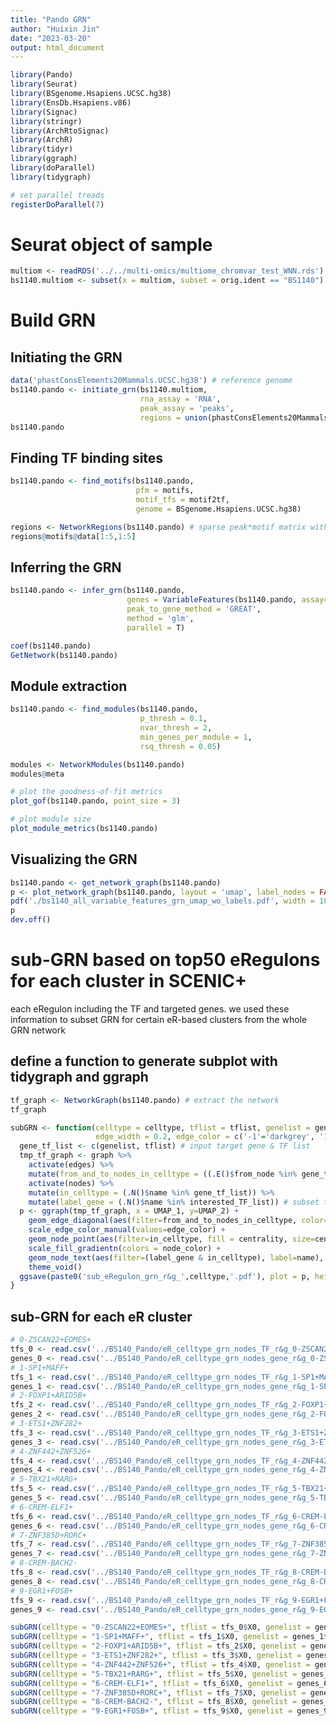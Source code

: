 ```yaml
---
title: "Pando GRN"
author: "Huixin Jin"
date: "2023-03-20"
output: html_document
---
```


```r
library(Pando)
library(Seurat)
library(BSgenome.Hsapiens.UCSC.hg38)
library(EnsDb.Hsapiens.v86)
library(Signac)
library(stringr)
library(ArchRtoSignac)
library(ArchR)
library(tidyr)
library(ggraph)
library(doParallel)
library(tidygraph)
```

```r
# set parallel treads
registerDoParallel(7)
```

# Seurat object of sample
```r
multiom <- readRDS('../../multi-omics/multiome_chromvar_test_WNN.rds')
bs1140.multiom <- subset(x = multiom, subset = orig.ident == "BS1140")
```

# Build GRN
## Initiating the GRN
```r
data('phastConsElements20Mammals.UCSC.hg38') # reference genome
bs1140.pando <- initiate_grn(bs1140.multiom,
                             rna_assay = 'RNA',
                             peak_assay = 'peaks',
                             regions = union(phastConsElements20Mammals.UCSC.hg38, SCREEN.ccRE.UCSC.hg38)) # preselect some regions
bs1140.pando
```

## Finding TF binding sites
```r
bs1140.pando <- find_motifs(bs1140.pando,
                            pfm = motifs,
                            motif_tfs = motif2tf,
                            genome = BSgenome.Hsapiens.UCSC.hg38)

regions <- NetworkRegions(bs1140.pando) # sparse peak*motif matrix with the matches and some other info
regions@motifs@data[1:5,1:5]
```

## Inferring the GRN
```r
bs1140.pando <- infer_grn(bs1140.pando,
                          genes = VariableFeatures(bs1140.pando, assay="SCT"),
                          peak_to_gene_method = 'GREAT',
                          method = 'glm',
                          parallel = T)

coef(bs1140.pando)
GetNetwork(bs1140.pando)
```

## Module extraction
```r
bs1140.pando <- find_modules(bs1140.pando,
                             p_thresh = 0.1,
                             nvar_thresh = 2,
                             min_genes_per_module = 1,
                             rsq_thresh = 0.05)

modules <- NetworkModules(bs1140.pando)
modules@meta

# plot the goodness-of-fit metrics
plot_gof(bs1140.pando, point_size = 3)

# plot module size
plot_module_metrics(bs1140.pando)
```

## Visualizing the GRN
```r
bs1140.pando <- get_network_graph(bs1140.pando)
p <- plot_network_graph(bs1140.pando, layout = 'umap', label_nodes = FALSE)
pdf('./bs1140_all_variable_features_grn_umap_wo_labels.pdf', width = 10, height = 7)
p 
dev.off()
```


# sub-GRN based on top50 eRegulons for each cluster in SCENIC+
each eRegulon including the TF and targeted genes. we used these information to subset GRN for certain eR-based clusters from the whole GRN network

## define a function to generate subplot with tidygraph and ggraph
```r
tf_graph <- NetworkGraph(bs1140.pando) # extract the network
tf_graph

subGRN <- function(celltype = celltype, tflist = tflist, genelist = genelist, graph = tf_graph,
                   edge_width = 0.2, edge_color = c('-1'='darkgrey', '1'='#55BAA5'), node_color = pals::magma(100)){
  gene_tf_list <- c(genelist, tflist) # input target gene & TF list
  tmp_tf_graph <- graph %>%
    activate(edges) %>%
    mutate(from_and_to_nodes_in_celltype = ((.E()$from_node %in% gene_tf_list)& (.E()$to_node %in% gene_tf_list))) %>%
    activate(nodes) %>%
    mutate(in_celltype = (.N()$name %in% gene_tf_list)) %>%
    mutate(label_gene = (.N()$name %in% interested_TF_list)) # subset the network
  p <- ggraph(tmp_tf_graph, x = UMAP_1, y=UMAP_2) + 
    geom_edge_diagonal(aes(filter=from_and_to_nodes_in_celltype, color=factor(dir)), width = edge_width)+
    scale_edge_color_manual(values=edge_color) +
    geom_node_point(aes(filter=in_celltype, fill = centrality, size=centrality), color='darkgrey', shape=21) + 
    scale_fill_gradientn(colors = node_color) +
    geom_node_text(aes(filter=(label_gene & in_celltype), label=name), repel=T, size=8/ggplot2::.pt, max.overlaps=99999) + 
    theme_void()
  ggsave(paste0('sub_eRegulon_grn_r&g_',celltype,'.pdf'), plot = p, height = 8.27, width = 12)
}
```

## sub-GRN for each eR cluster
```r
# 0-ZSCAN22+EOMES+
tfs_0 <- read.csv('../BS140_Pando/eR_celltype_grn_nodes_TF_r&g_0-ZSCAN22+EOMES+.csv', row.names = 1)
genes_0 <- read.csv('../BS140_Pando/eR_celltype_grn_nodes_gene_r&g_0-ZSCAN22+EOMES+.csv', row.names = 1)
# 1-SP1+MAFF+
tfs_1 <- read.csv('../BS140_Pando/eR_celltype_grn_nodes_TF_r&g_1-SP1+MAFF+.csv', row.names = 1)
genes_1 <- read.csv('../BS140_Pando/eR_celltype_grn_nodes_gene_r&g_1-SP1+MAFF+.csv', row.names = 1)
# 2-FOXP1+ARID5B+
tfs_2 <- read.csv('../BS140_Pando/eR_celltype_grn_nodes_TF_r&g_2-FOXP1+ARID5B+.csv', row.names = 1)
genes_2 <- read.csv('../BS140_Pando/eR_celltype_grn_nodes_gene_r&g_2-FOXP1+ARID5B+.csv', row.names = 1)
# 3-ETS1+ZNF282+
tfs_3 <- read.csv('../BS140_Pando/eR_celltype_grn_nodes_TF_r&g_3-ETS1+ZNF282+.csv', row.names = 1)
genes_3 <- read.csv('../BS140_Pando/eR_celltype_grn_nodes_gene_r&g_3-ETS1+ZNF282+.csv', row.names = 1)
# 4-ZNF442+ZNF526+
tfs_4 <- read.csv('../BS140_Pando/eR_celltype_grn_nodes_TF_r&g_4-ZNF442+ZNF526+.csv', row.names = 1)
genes_4 <- read.csv('../BS140_Pando/eR_celltype_grn_nodes_gene_r&g_4-ZNF442+ZNF526+.csv', row.names = 1)
# 5-TBX21+RARG+
tfs_5 <- read.csv('../BS140_Pando/eR_celltype_grn_nodes_TF_r&g_5-TBX21+RARG+.csv', row.names = 1)
genes_5 <- read.csv('../BS140_Pando/eR_celltype_grn_nodes_gene_r&g_5-TBX21+RARG+.csv', row.names = 1)
# 6-CREM-ELF1+
tfs_6 <- read.csv('../BS140_Pando/eR_celltype_grn_nodes_TF_r&g_6-CREM-ELF1+.csv', row.names = 1)
genes_6 <- read.csv('../BS140_Pando/eR_celltype_grn_nodes_gene_r&g_6-CREM-ELF1+.csv', row.names = 1)
# 7-ZNF385D+RORC+
tfs_7 <- read.csv('../BS140_Pando/eR_celltype_grn_nodes_TF_r&g_7-ZNF385D+RORC+.csv', row.names = 1)
genes_7 <- read.csv('../BS140_Pando/eR_celltype_grn_nodes_gene_r&g_7-ZNF385D+RORC+.csv', row.names = 1)
# 8-CREM-BACH2-
tfs_8 <- read.csv('../BS140_Pando/eR_celltype_grn_nodes_TF_r&g_8-CREM-BACH2-.csv', row.names = 1)
genes_8 <- read.csv('../BS140_Pando/eR_celltype_grn_nodes_gene_r&g_8-CREM-BACH2-.csv', row.names = 1)
# 9-EGR1+FOSB+
tfs_9 <- read.csv('../BS140_Pando/eR_celltype_grn_nodes_TF_r&g_9-EGR1+FOSB+.csv', row.names = 1)
genes_9 <- read.csv('../BS140_Pando/eR_celltype_grn_nodes_gene_r&g_9-EGR1+FOSB+.csv', row.names = 1)

subGRN(celltype = "0-ZSCAN22+EOMES+", tflist = tfs_0$X0, genelist = genes_0$X0)
subGRN(celltype = "1-SP1+MAFF+", tflist = tfs_1$X0, genelist = genes_1$X0)
subGRN(celltype = "2-FOXP1+ARID5B+", tflist = tfs_2$X0, genelist = genes_2$X0)
subGRN(celltype = "3-ETS1+ZNF282+", tflist = tfs_3$X0, genelist = genes_3$X0)
subGRN(celltype = "4-ZNF442+ZNF526+", tflist = tfs_4$X0, genelist = genes_4$X0)
subGRN(celltype = "5-TBX21+RARG+", tflist = tfs_5$X0, genelist = genes_5$X0)
subGRN(celltype = "6-CREM-ELF1+", tflist = tfs_6$X0, genelist = genes_6$X0)
subGRN(celltype = "7-ZNF385D+RORC+", tflist = tfs_7$X0, genelist = genes_7$X0)
subGRN(celltype = "8-CREM-BACH2-", tflist = tfs_8$X0, genelist = genes_8$X0)
subGRN(celltype = "9-EGR1+FOSB+", tflist = tfs_9$X0, genelist = genes_9$X0)
```






